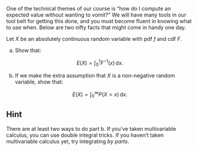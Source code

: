 One of the technical themes of our course is "how do I compute an expected value without wanting to vomit?" We will have many tools in our tool belt for getting this done, and you must become fluent in knowing what to use when. Below are two nifty facts that might come in handy one day.

Let $X$ be an absolutely continuous random variable with pdf $f$ and cdf $F$.  

a. Show that:

$$
E(X)=\int_0^1F^{-1}(x)\,\text{d} x.
$$

b. If we make the extra assumption that $X$ is a non-negative random variable, show that:

$$
E(X)=\int_0^\infty P(X>x)\,\text{d} x.
$$

::: {.callout-tip collapse="true"}
## Hint
There are at least two ways to do part b. If you've taken multivariable calculus, you can use double integral tricks. If you haven't taken multivariable calculus yet, try integrating *by parts*.
:::